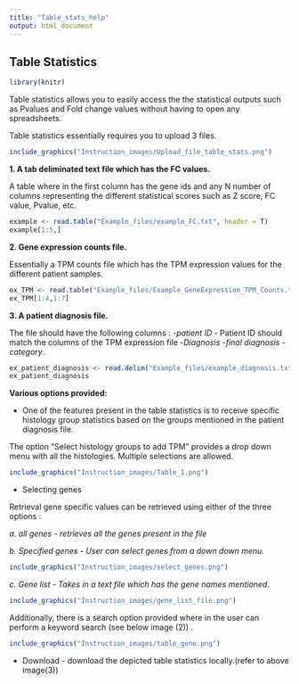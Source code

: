 ---
title: "Table_stats_help"
output: html_document
---
## Table Statistics

```{r include = F}
library(knitr)
```

Table statistics allows you to easily access the the statistical outputs such as Pvalues and Fold change values without having to open any spreadsheets. 

Table statistics essentially requires you to upload 3 files.

```{r out.width = "50%", echo=FALSE}

include_graphics("Instruction_images/Upload_file_table_stats.png")
```

**1. A tab deliminated text file which has the FC values.** 

A table where in the first column has the gene ids and any N number of columns representing the different statistical scores such as Z score, FC value, Pvalue, etc. 

```{r, echo=FALSE }
example <- read.table("Example_files/example_FC.txt", header = T)
example[1:5,]
```


**2. Gene expression counts file.**

Essentially a TPM counts file which has the TPM expression values for the different patient samples.

```{r }
ex_TPM <- read.table("Example_files/Example_GeneExpression_TPM_Counts.txt", header = T, sep="\t")
ex_TPM[1:4,1:7]
```


**3. A patient diagnosis file.** 

The file should have the following columns : 
-*patient ID* - Patient ID should match the columns of the TPM expression file
-*Diagnosis*
-*final diagnosis*
-*category*. 



```{r }
ex_patient_diagnosis <- read.delim("Example_files/example_diagnosis.txt", header = T, sep="\t")
ex_patient_diagnosis
```


**Various options provided:**

* One of the features present in the table statistics is to receive specific histology group statistics based on the groups mentioned in the patient diagnosis file. 

The option "Select histology groups to add TPM" provides a drop down menu with all the histologies. Multiple selections are allowed. 

```{r out.width = "50%"}
include_graphics("Instruction_images/Table_1.png")
```

* Selecting genes 

Retrieval gene specific values can be retrieved using either of the three options : 

  *a. all genes - retrieves all the genes present in the file*

  *b. Specified genes - User can select genes from a down down menu.*

```{r out.width = "50%"}

include_graphics("Instruction_images/select_genes.png")
```


  *c. Gene list - Takes in a text file which has the gene names mentioned.*

```{r out.width = "50%"}
include_graphics("Instruction_images/gene_list_file.png")
```


Additionally, there is a search option provided where in the user can perform a keyword search (see below image (2)) . 

```{r out.width = "50%"}
include_graphics("Instruction_images/table_gene.png")
```

* Download - download the depicted table statistics locally.(refer to above image(3)) 
